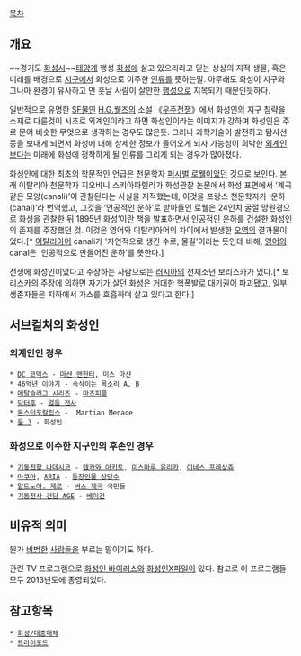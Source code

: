 [[목차]]

== 개요 ==
~~경기도 [[화성시]]~~[[태양계]] 행성 [[화성]]에 살고 있으리라고 믿는 상상의 지적 생물, 혹은 미래를 배경으로 [[지구]]에서 화성으로 이주한 [[인류]]를 뜻하는말. 아무래도 화성이 지구와 그나마 환경이 유사하고 먼 훗날 사람이 살만한 [[행성]]으로 지목되기 때문인듯하다.

일반적으로 유명한 [[SF]]물인 [[허버트 조지 웰즈|H.G.웰즈]]의 소설 《[[우주전쟁#s-2|우주전쟁]]》에서 화성인의 지구 침략을 소재로 다룬것이 시초로 외계인이라고 하면 화성인이라는 이미지가 강하며 화성인은 주로 문어 비슷한 무엇으로 생각하는 경우도 많은듯. 그러나 과학기술이 발전하고 탐사선등을 보내게 되면서 화성에 대해 상세한 정보가 들어오게 되자 가능성이 희박한 [[외계인]]보다는 미래에 화성에 정착하게 될 인류를 그리게 되는 경우가 많아졌다.

화성인에 대한 최초의 학문적인 언급은 천문학자 [[로웰#s-2.1|퍼시벌 로웰]]이었던 것으로 보인다. 본래 이탈리아 천문학자 지오바니 스키아파렐리가 화성관찰 논문에서 화성 표면에서 ‘계곡 같은 모양(canali)’이 관찰된다는 사실을 지적했는데, 이것을 프랑스 천문학자가 ‘운하(canal)’라 번역했고, 그것을 ‘인공적인 운하’로 받아들인 로웰은 24인치 굴절 망원경으로 화성을 관찰한 뒤 1895년 화성’이란 책을 발표하면서 인공적인 운하를 건설한 화성인의 존재를 주장했던 것. 이것은 영어와 이탈리아어의 차이에서 발생한 [[오역]]의 결과물이었다.[* [[이탈리아어]] canali가 '자연적으로 생긴 수로, 물길'이라는 뜻인데 비해, [[영어]]의 canal은 '인공적으로 만들어진 운하'를 뜻한다.]

전생에 화성인이었다고 주장하는 사람으로는 [[러시아]]의 천재소년 보리스카가 있다.[* 보리스카의 주장에 의하면 자기가 살던 화성은 거대한 핵폭발로 대기권이 파괴됐고, 일부 생존자들은 지하에서 가스를 호흡하며 살고 있다고 한다.]

== 서브컬쳐의 화성인 ==
=== 외계인인 경우 ===
 * [[DC 코믹스]] - [[마샨 맨헌터]], 미스 마샨
 * [[46억년 이야기]] - [[화성인(46억년 이야기)|속삭이는 목소리 A, B]]
 * [[메탈슬러그 시리즈]] - [[마즈피플]]
 * [[닥터후]] - [[얼음 전사]]
 * [[몬스터포칼립스]] -  Martian Menace
 * [[둠 3]] - 화성인

=== 화성으로 이주한 지구인의 후손인 경우 ===
 * [[기동전함 나데시코]] - [[텐카와 아키토]], [[미스마루 유리카]], [[이네스 프레상쥬]]
 * [[아쿠아#s-2|아쿠아]], [[ARIA]] - [[ARIA#s-4|등장인물 상당수]]
 * [[알드노아. 제로]] - [[버스 제국]] 국민들
 * [[기동전사 건담 AGE]] - [[베이건]]

== 비유적 의미 ==
뭔가 [[비범]]한 [[사람]]들을 부르는 말이기도 하다.

관련 TV 프로그램으로 [[화성인 바이러스]]와 [[화성인X파일]]이 있다. 참고로 이 프로그램들 모두 2013년도에 종영되었다.

== 참고항목 ==
 * [[화성/대중매체]]
 * [[트라이포드]]
